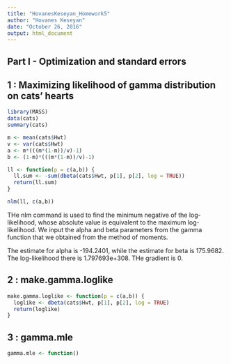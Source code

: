 ```yaml
---
title: "HovanesKeseyan_Homework5"
author: "Hovanes Keseyan"
date: "October 26, 2016"
output: html_document
---
```


## Part I - Optimization and standard errors

## 1 : Maximizing likelihood of gamma distribution on cats' hearts

```r
library(MASS)
data(cats)
summary(cats)

m <- mean(cats$Hwt)
v <- var(cats$Hwt)
a <- m*(((m*(1-m))/v)-1)
b <- (1-m)*(((m*(1-m))/v)-1)

ll <- function(p = c(a,b)) {
  ll.sum <- -sum(dbeta(cats$Hwt, p[1], p[2], log = TRUE))
  return(ll.sum)
}

nlm(ll, c(a,b))
```

THe nlm command is used to find the minimum negative of the log-likelihood, whose absolute value is equivalent to the maximum log-likelihood. We input the alpha and beta parameters from the gamma function that we obtained from the method of moments.

The estimate for alpha is -194.2401, while the estimate for beta is 175.9682. The log-likelihood there is 1.797693e+308. THe gradient is 0.

## 2 : make.gamma.loglike

```r
make.gamma.loglike <- function(p = c(a,b)) {
  loglike <- dbeta(cats$Hwt, p[1], p[2], log = TRUE)
  return(loglike)
}
```

## 3 : gamma.mle

```r
gamma.mle <- function()
```

## 

```r

```

## 

```r

```

## 

```r

```

## 

```r

```

## 

```r

```

## 

```r

```

